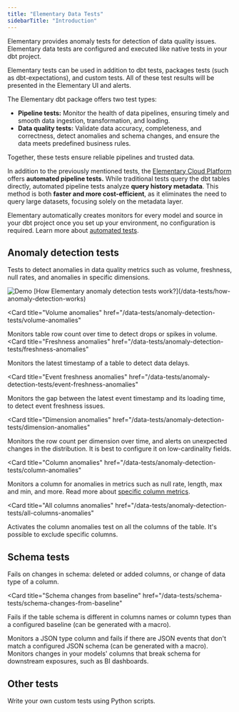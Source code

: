 ```yaml
---
title: "Elementary Data Tests"
sidebarTitle: "Introduction"
---
```


Elementary provides anomaly tests for detection of data quality issues.
Elementary data tests are configured and executed like native tests in your dbt project.

Elementary tests can be used in addition to dbt tests, packages tests (such as dbt-expectations), and custom tests.
All of these test results will be presented in the Elementary UI and alerts.

The Elementary dbt package offers two test types:

- **Pipeline tests:** Monitor the health of data pipelines, ensuring timely and smooth data ingestion, transformation, and loading.
- **Data quality tests:** Validate data accuracy, completeness, and correctness, detect anomalies and schema changes, and ensure the data meets predefined business rules.

Together, these tests ensure reliable pipelines and trusted data.

In addition to the previously mentioned tests, the [Elementary Cloud Platform](https://docs.elementary-data.com/cloud/introduction) offers **automated pipeline tests.** While traditional tests query the dbt tables directly, automated pipeline tests analyze **query history metadata**. This method is both **faster and more cost-efficient**, as it eliminates the need to query large datasets, focusing solely on the metadata layer. 

Elementary automatically creates monitors for every model and source in your dbt project once you set up your environment, no configuration is required. Learn more about [automated tests](https://docs.elementary-data.com/features/anomaly-detection/automated-monitors).

<Snippet file="data-tests/tests-cards.mdx" />

## Anomaly detection tests

Tests to detect anomalies in data quality metrics such as volume, freshness, null rates, and anomalies in specific dimensions.

<Tooltip tip="Anomaly detection test result example from Elementary report">
  <img src="/pics/anomalies/anomaly-example.png" alt="Demo" />
</Tooltip>

<Tip>
  [How Elementary anomaly detection tests
  work?](/data-tests/how-anomaly-detection-works)
</Tip>

<Card
  title="Volume anomalies"
  href="/data-tests/anomaly-detection-tests/volume-anomalies"
>
  Monitors table row count over time to detect drops or spikes in volume.
</Card>
<Card
  title="Freshness anomalies"
  href="/data-tests/anomaly-detection-tests/freshness-anomalies"
>
  Monitors the latest timestamp of a table to detect data delays.
</Card>

<Card
  title="Event freshness anomalies"
  href="/data-tests/anomaly-detection-tests/event-freshness-anomalies"
>
  Monitors the gap between the latest event timestamp and its loading time, to
  detect event freshness issues.
</Card>

<Card
  title="Dimension anomalies"
  href="/data-tests/anomaly-detection-tests/dimension-anomalies"
>
  Monitors the row count per dimension over time, and alerts on unexpected
  changes in the distribution. It is best to configure it on low-cardinality
  fields.
</Card>

<Card
  title="Column anomalies"
  href="/data-tests/anomaly-detection-tests/column-anomalies"
>
  Monitors a column for anomalies in metrics such as null rate, length, max and
  min, and more. Read more about [specific column
  metrics](/data-tests/anomaly-detection-configuration/column-anomalies).
</Card>

<Card
  title="All columns anomalies"
  href="/data-tests/anomaly-detection-tests/all-columns-anomalies"
>
  Activates the column anomalies test on all the columns of the table. It's
  possible to exclude specific columns.
</Card>

## Schema tests

<Card title="Schema changes" href="/data-tests/schema-tests/schema-changes">
  Fails on changes in schema: deleted or added columns, or change of data type
  of a column.
</Card>

<Card
  title="Schema changes from baseline"
  href="/data-tests/schema-tests/schema-changes-from-baseline"
>
  Fails if the table schema is different in columns names or column types than a
  configured baseline (can be generated with a macro).
</Card>

<Card title="JSON schema" href="/data-tests/schema-tests/json-schema">
  Monitors a JSON type column and fails if there are JSON events that don't
  match a configured JSON schema (can be generated with a macro).
</Card>

<Card title="Exposure schema" href="/data-tests/schema-tests/exposure-tests">
  Monitors changes in your models' columns that break schema for downstream
  exposures, such as BI dashboards.
</Card>

## Other tests

<Card title="Python tests" href="/data-tests/python-tests">
  Write your own custom tests using Python scripts.
</Card>
